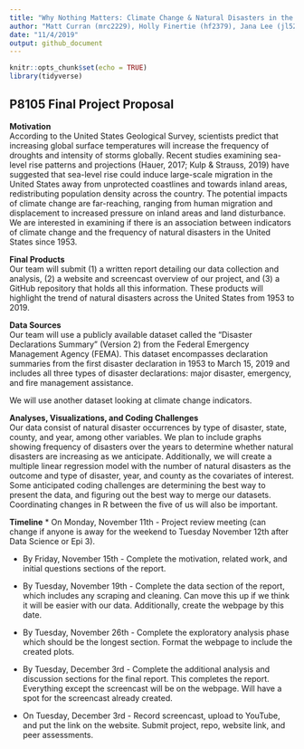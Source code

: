 ```yaml
---
title: "Why Nothing Matters: Climate Change & Natural Disasters in the United States"
author: "Matt Curran (mrc2229), Holly Finertie (hf2379), Jana Lee (jl5295), Ashley Tseng (at3346), Lulu Zhang (ilz2105)"
date: "11/4/2019"
output: github_document
---
```


```r
knitr::opts_chunk$set(echo = TRUE)
library(tidyverse)
```

## P8105 Final Project Proposal

**Motivation**  
According to the United States Geological Survey, scientists predict that increasing global surface temperatures 
will increase the frequency of droughts and intensity of storms globally. Recent studies examining sea-level rise
patterns and projections (Hauer, 2017; Kulp & Strauss, 2019) have suggested that sea-level rise could induce 
large-scale migration in the United States away from unprotected coastlines and towards inland areas, redistributing 
population density across the country. The potential impacts of climate change are far-reaching, ranging from human 
migration and displacement to increased pressure on inland areas and land disturbance. We are interested in examining 
if there is an association between indicators of climate change and the frequency of natural disasters in the United 
States since 1953.

**Final Products**  
Our team will submit (1) a written report detailing our data collection and analysis, (2) a website and screencast 
overview of our project, and (3) a GitHub repository that holds all this information. These products will highlight 
the trend of natural disasters across the United States from 1953 to 2019.  

**Data Sources**  
Our team will use a publicly available dataset called the "Disaster Declarations Summary" (Version 2) from the Federal 
Emergency Management Agency (FEMA). This dataset encompasses declaration summaries from the first disaster declaration 
in 1953 to March 15, 2019 and includes all three types of disaster declarations: major disaster, emergency, and fire 
management assistance. 

We will use another dataset looking at climate change indicators.
 
**Analyses, Visualizations, and Coding Challenges**  
Our data consist of natural disaster occurrences by type of disaster, state, county, and year, among other variables. 
We plan to include graphs showing frequency of disasters over the years to determine whether natural disasters are 
increasing as we anticipate. Additionally, we will create a multiple linear regression model with the number of 
natural disasters as the outcome and type of disaster, year, and county as the covariates of interest. Some anticipated 
coding challenges are determining the best way to present the data, and figuring out the best way to merge our datasets. 
Coordinating changes in R between the five of us will also be important. 

**Timeline**
* On Monday, November 11th - Project review meeting (can change if anyone is away for the weekend to Tuesday November 
12th after Data Science or Epi 3).

* By Friday, November 15th - Complete the motivation, related work, and initial questions sections of the report.

* By Tuesday, November 19th - Complete the data section of the report, which includes any scraping and cleaning. 
Can move this up if we think it will be easier with our data. Additionally, create the webpage by this date.

* By Tuesday, November 26th - Complete the exploratory analysis phase which should be the longest section. Format 
the webpage to include the created plots.

* By Tuesday, December 3rd - Complete the additional analysis and discussion sections for the final report. This 
completes the report. Everything except the screencast will be on the webpage. Will have a spot for the screencast 
already created.

* On Tuesday, December 3rd - Record screencast, upload to YouTube, and put the link on the website. Submit project, 
repo, website link, and peer assessments.

